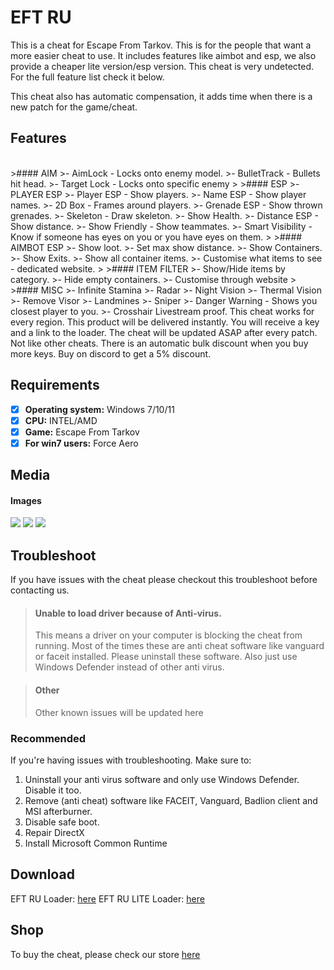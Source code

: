 # EFT RU

<div className="p-4 border border-gray-200 dark:border-gray-900 rounded mt-6">
This is a cheat for Escape From Tarkov. This is for the people that want a more easier cheat to use.
It includes features like aimbot and esp, we also provide a cheaper lite version/esp version. 
This cheat is very undetected.
For the full feature list check it below.
  
This cheat also has automatic compensation, it adds time when there is a new patch for the game/cheat.
</div>

## Features

<br />
>#### AIM
>- AimLock - Locks onto enemy model.
>- BulletTrack - Bullets hit head.
>- Target Lock - Locks onto specific enemy 
>
>#### ESP
>- PLAYER ESP
>- Player ESP - Show players.
>- Name ESP - Show player names.
>- 2D Box - Frames around players.
>- Grenade ESP - Show thrown grenades.
>- Skeleton - Draw skeleton.
>- Show Health.
>- Distance ESP - Show distance.
>- Show Friendly - Show teammates.
>- Smart Visibility - Know if someone has eyes on you or you have eyes on them.
>
>#### AIMBOT ESP
>- Show loot.
>- Set max show distance.
>- Show Containers.
>- Show Exits.
>- Show all container items.
>- Customise what items to see - dedicated website.
>
>#### ITEM FILTER
>- Show/Hide items by category.
>- Hide empty containers.
>- Customise through website
>
>#### MISC
>- Infinite Stamina
>- Radar
>- Night Vision
>- Thermal Vision
>- Remove Visor
>- Landmines
>- Sniper
>- Danger Warning - Shows you closest player to you.
>- Crosshair

<Callout>
Livestream proof.
This cheat works for every region.
This product will be delivered instantly. You will receive a key and a link to the loader.
The cheat will be updated ASAP after every patch. Not like other cheats.
There is an automatic bulk discount when you buy more keys.
Buy on discord to get a 5% discount.
</Callout>

## Requirements

- [x] **Operating system:** Windows 7/10/11
- [x] **CPU:** INTEL/AMD
- [x] **Game:** Escape From Tarkov
- [x] **For win7 users:** Force Aero

## Media

#### Images


<Image src="/screen1ru.png" width={960} height={540}/>
<Image src="/screen2ru.png" width={960} height={540}/>
<Image src="/screen3ru.png" width={960} height={540}/>


## Troubleshoot
If you have issues with the cheat please checkout this troubleshoot before contacting us.

>#### Unable to load driver because of Anti-virus.
>This means a driver on your computer is blocking the cheat from running. Most of the times these are anti cheat software like vanguard or faceit installed.
>Please uninstall these software. Also just use Windows Defender instead of other anti virus.

>#### Other
>Other known issues will be updated here

### Recommended
If you're having issues with troubleshooting.
Make sure to:
1) Uninstall your anti virus software and only use Windows Defender. Disable it too.
2) Remove (anti cheat) software like FACEIT, Vanguard, Badlion client and MSI afterburner.
3) Disable safe boot.
4) Repair DirectX
5) Install Microsoft Common Runtime

## Download
EFT RU Loader: [here](https://mega.nz/file/J1QQySoB#U9JQA-CNDU-XYppkAeBOstDJcmiDiS9OCD2mcgns8jg)
EFT RU LITE Loader: [here](https://mega.nz/file/coByTRCQ#l8zAOUDp1xA-Eb180vwAAwQ6x1iL7HvkWvoGQLNPRUk)

## Shop
To buy the cheat, please check our store [here](https://monuzo.cc/)
